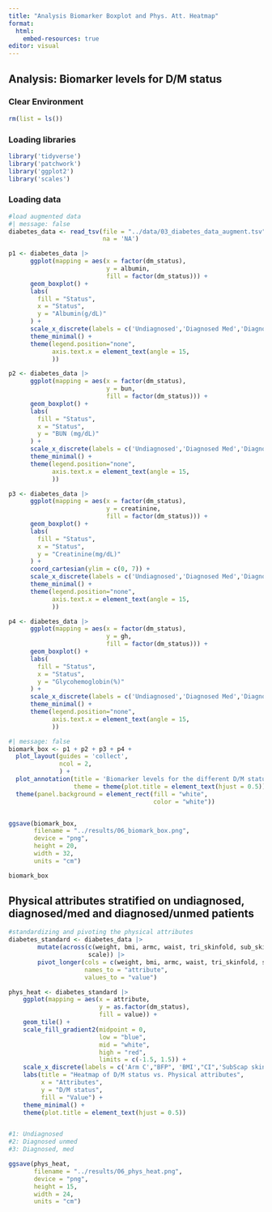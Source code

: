 ```yaml
---
title: "Analysis Biomarker Boxplot and Phys. Att. Heatmap"
format:
  html:
    embed-resources: true
editor: visual
---
```


## Analysis: Biomarker levels for D/M status
### Clear Environment

```r
rm(list = ls())
```


### Loading libraries

```r
library('tidyverse')
library('patchwork')
library('ggplot2')
library('scales')

```

### Loading data

```r
#load augmented data
#| message: false
diabetes_data <- read_tsv(file = "../data/03_diabetes_data_augment.tsv",
                          na = 'NA')

```

```r
p1 <- diabetes_data |> 
      ggplot(mapping = aes(x = factor(dm_status), 
                           y = albumin, 
                           fill = factor(dm_status))) +
      geom_boxplot() +
      labs(
        fill = "Status",
        x = "Status",
        y = "Albumin(g/dL)"
      ) + 
      scale_x_discrete(labels = c('Undiagnosed','Diagnosed Med','Diagnosed Unmed')) +
      theme_minimal() +
      theme(legend.position="none",
            axis.text.x = element_text(angle = 15,
            ))

```

```r
p2 <- diabetes_data |> 
      ggplot(mapping = aes(x = factor(dm_status), 
                           y = bun, 
                           fill = factor(dm_status))) +
      geom_boxplot() +
      labs(
        fill = "Status",
        x = "Status",
        y = "BUN (mg/dL)"
      ) + 
      scale_x_discrete(labels = c('Undiagnosed','Diagnosed Med','Diagnosed Unmed')) +
      theme_minimal() +
      theme(legend.position="none",
            axis.text.x = element_text(angle = 15,
            ))

```

```r
p3 <- diabetes_data |> 
      ggplot(mapping = aes(x = factor(dm_status), 
                           y = creatinine, 
                           fill = factor(dm_status))) +
      geom_boxplot() +
      labs(
        fill = "Status",
        x = "Status",
        y = "Creatinine(mg/dL)"
      ) + 
      coord_cartesian(ylim = c(0, 7)) +
      scale_x_discrete(labels = c('Undiagnosed','Diagnosed Med','Diagnosed Unmed')) +
      theme_minimal() +
      theme(legend.position="none",
            axis.text.x = element_text(angle = 15,
            ))
```

```r
p4 <- diabetes_data |> 
      ggplot(mapping = aes(x = factor(dm_status), 
                           y = gh, 
                           fill = factor(dm_status))) +
      geom_boxplot() +
      labs(
        fill = "Status",
        x = "Status",
        y = "Glycohemoglobin(%)"
      ) + 
      scale_x_discrete(labels = c('Undiagnosed','Diagnosed Med','Diagnosed Unmed')) +
      theme_minimal() +
      theme(legend.position="none", 
            axis.text.x = element_text(angle = 15,
            ))

```

```r
#| message: false
biomark_box <- p1 + p2 + p3 + p4 + 
  plot_layout(guides = 'collect',
              ncol = 2,
              ) +
  plot_annotation(title = 'Biomarker levels for the different D/M statuses',
                  theme = theme(plot.title = element_text(hjust = 0.5))) +
  theme(panel.background = element_rect(fill = "white", 
                                        color = "white")) 


ggsave(biomark_box, 
       filename = "../results/06_biomark_box.png",
       device = "png",
       height = 20, 
       width = 32, 
       units = "cm")

biomark_box

```

## Physical attributes stratified on undiagnosed, diagnosed/med and diagnosed/unmed patients

```r
#standardizing and pivoting the physical attributes
diabetes_standard <- diabetes_data |> 
        mutate(across(c(weight, bmi, armc, waist, tri_skinfold, sub_skinfold, bfp, ci), 
                      scale)) |> 
        pivot_longer(cols = c(weight, bmi, armc, waist, tri_skinfold, sub_skinfold, bfp, ci), 
                     names_to = "attribute", 
                     values_to = "value")

```

```r
phys_heat <- diabetes_standard |> 
    ggplot(mapping = aes(x = attribute, 
                         y = as.factor(dm_status), 
                         fill = value)) +
    geom_tile() +
    scale_fill_gradient2(midpoint = 0,
                         low = "blue",
                         mid = "white",
                         high = "red",
                         limits = c(-1.5, 1.5)) +
    scale_x_discrete(labels = c('Arm C',"BFP", 'BMI',"CI",'SubScap skin', "Tricep skin", "Waist", "Weight")) +
    labs(title = "Heatmap of D/M status vs. Physical attributes",
         x = "Attributes",
         y = "D/M status",
         fill = "Value") + 
    theme_minimal() +
    theme(plot.title = element_text(hjust = 0.5)) 


#1: Undiagnosed
#2: Diagnosed unmed
#3: Diagnosed, med

ggsave(phys_heat, 
       filename = "../results/06_phys_heat.png",
       device = "png",
       height = 15, 
       width = 24, 
       units = "cm")

```
